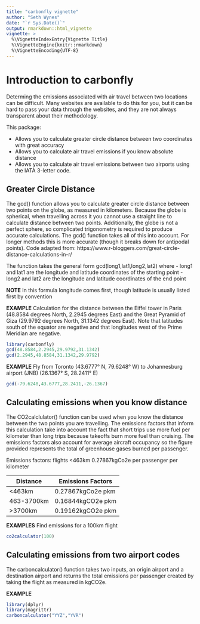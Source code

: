 ```yaml
---
title: "carbonfly vignette"
author: "Seth Wynes"
date: "`r Sys.Date()`"
output: rmarkdown::html_vignette
vignette: >
  %\VignetteIndexEntry{Vignette Title}
  %\VignetteEngine{knitr::rmarkdown}
  %\VignetteEncoding{UTF-8}
---
```



# Introduction to carbonfly

Determing the emissions associated with air travel between two locations can be difficult. Many websites are available to do this for you, but it can be hard to pass your data through the websites, and they are not always transparent about their methodology.

This package:

- Allows you to calculate greater circle distance between two coordinates with great accuracy
- Allows you to calculate air travel emissions if you know absolute distance
- Allows you to calculate air travel emissions between two airports using the IATA 3-letter code.

## Greater Circle Distance

The gcd() function allows you to calculate greater circle distance between two points on the globe, as measured in kilometers. Because the globe is spherical, when travelling across it you cannot use a straight line to calculate distance between two points. Additionally, the globe is not a perfect sphere, so complicated trigonometry is required to produce accurate calculations. The gcd() function takes all of this into account. For longer methods this is more accurate (though it breaks down for antipodal points). Code adapted from: https://www.r-bloggers.com/great-circle-distance-calculations-in-r/

The function takes the general form gcd(long1,lat1,long2,lat2) where
- long1 and lat1 are the longitude and latitude coordinates of the starting point
- long2 and lat2 are the longitude and latitude coordinates of the end point

**NOTE** In this formula longitude comes first, though latitude is usually listed first by convention

**EXAMPLE**
Calculation for the distance between the Eiffel tower in Paris (48.8584 degrees North, 2.2945 degrees East) and the Great Pyramid of Giza (29.9792 degrees North, 31.1342 degrees East). Note that latitudes south of the equator are negative and that longitudes west of the Prime Meridian are negative. 

```r
library(carbonfly)
gcd(48.8584,2.2945,29.9792,31.1342)
gcd(2.2945,48.8584,31.1342,29.9792)
```



**EXAMPLE**
Fly from Toronto (43.6777° N, 79.6248° W) to Johannesburg airport (JNB) (26.1367° S, 28.2411° E)

```r
gcd(-79.6248,43.6777,28.2411,-26.1367)
```



## Calculating emissions when you know distance

The CO2calclulator() function can be used when you know the distance between the two points you are travelling. The emissions factors that inform this calculation take into account the fact that short trips use more fuel per kilometer than long trips because takeoffs burn more fuel than cruising. The emissions factors also account for average aircraft occupancy so the figure provided represents the total of greenhouse gases burned per passenger.

Emissions factors:
flights <463km 0.27867kgCo2e per passenger per kilometer

Distance | Emissions Factors
------------- | -------------
<463km | 0.27867kgCo2e pkm
463-3700km | 0.16844kgCO2e pkm
>3700km | 0.19162kgCO2e pkm

**EXAMPLES**
Find emissions for a 100km flight

```r
co2calculator(100)
```



## Calculating emissions from two airport codes

The carboncalculator() function takes two inputs, an origin airport and a destination airport and returns the total emissions per passenger created by taking the flight as measured in kgCO2e.

**EXAMPLE**
```r
library(dplyr)
library(magrittr)
carboncalculator("YYZ","YVR")
```


